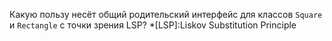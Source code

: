 Какую пользу несёт общий родительский интерфейс для классов `Square` и `Rectangle` с точки зрения LSP?
*[LSP]:Liskov Substitution Principle
